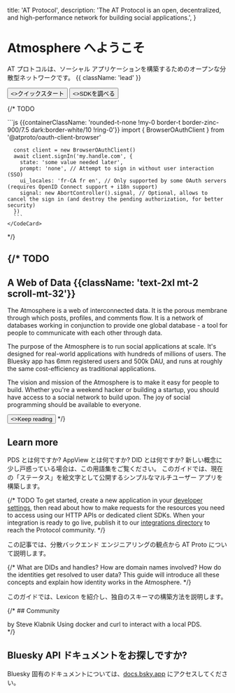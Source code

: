 
  title: 'AT Protocol',
  description:
    'The AT Protocol is an open, decentralized, and high-performance network for building social applications.',
}


<HeroPattern />

# Atmosphere へようこそ

AT プロトコルは、ソーシャル アプリケーションを構築するためのオープンな分散型ネットワークです。 {{ className: 'lead' }}

<div className="not-prose mb-16 mt-6 flex gap-3">
  <Button href="/guides/applications" arrow="right">
    <>クイックスタート</>
  </Button>
  <Button href="/sdks" variant="outline">
    <>SDKを調べる</>
  </Button>
</div>

{/* TODO <Row>
  <Col>
      <Firehose />
  </Col>
  <Col>
    <CodeCard description="Single Sign-On in 5 minutes." href="/todo" icon={UserIcon}>
      ```js {{containerClassName: 'rounded-t-none !my-0 border-t border-zinc-900/7.5 dark:border-white/10 !ring-0'}}
      import { BrowserOAuthClient } from '@atproto/oauth-client-browser'

      const client = new BrowserOAuthClient()
      await client.signIn('my.handle.com', {
        state: 'some value needed later',
        prompt: 'none', // Attempt to sign in without user interaction (SSO)
        ui_locales: 'fr-CA fr en', // Only supported by some OAuth servers (requires OpenID Connect support + i18n support)
        signal: new AbortController().signal, // Optional, allows to cancel the sign in (and destroy the pending authorization, for better security)
      })
      ```
    </CodeCard>
  </Col>
</Row> */}

<Guides lang="ja" />

<Specs lang="ja" />

{/* TODO
---

## A Web of Data {{className: 'text-2xl mt-2 scroll-mt-32'}}

The Atmosphere is a web of interconnected data. It is the porous membrane through which posts, profiles, and comments flow.  It is a network of databases working in conjunction to provide one global database - a tool for people to communicate with each other through data.

The purpose of the Atmosphere is to run social applications at scale. It's designed for real-world applications with hundreds of millions of users. The Bluesky app has 6mm registered users and 500k DAU, and runs at roughly the same cost-efficiency as traditional applications.

The vision and mission of the Atmosphere is to make it easy for people to build. Whether you're a weekend hacker or building a startup, you should have access to a social network to build upon. The joy of social programming should be available to everyone.

<Button href="/quickstart" arrow="right">
  <>Keep reading</>
</Button> */}

## Learn more

<div className="xl:grid grid-cols-2 gap-12 xl:max-w-none border-t border-zinc-900/5 dark:border-zinc-700 pt-10 mt-4">

<ArticleSummary tag="Guide" title="用語集" href="/guides/glossary" >
PDS とは何ですか? AppView とは何ですか? DID とは何ですか? 新しい概念に少し戸惑っている場合は、この用語集をご覧ください。
</ArticleSummary>

<ArticleSummary tag="Guide" title="ATProto での構築の簡単な入門" href="/guides/applications" >
このガイドでは、現在の「ステータス」を絵文字として公開するシンプルなマルチユーザー アプリを構築します。
</ArticleSummary>

{/* TODO <ArticleSummary tag="Article" title="What happens when I like a post?" href="/articles/todo" >
To get started, create a new application in your [developer settings](#), then read about how to make requests for the resources you need to access using our HTTP APIs or dedicated client SDKs. When your integration is ready to go live, publish it to our [integrations directory](#) to reach the Protocol community.
</ArticleSummary> */}

<ArticleSummary tag="Article" title="分散システムエンジニア向け ATProto" href="/articles/atproto-for-distsys-engineers" >
この記事では、分散バックエンド エンジニアリングの観点から AT Proto について説明します。
</ArticleSummary>

{/* <ArticleSummary tag="Guide" title="How do user identities work?" href="/guides/identity" >
What are DIDs and handles? How are domain names involved? How do the identities get resolved to user data? This guide will introduce all these concepts and explain how identity works in the Atmosphere.
</ArticleSummary> */}

<ArticleSummary tag="Guide" title="Lexicon とは何ですか? また、Lexicon を使用してスキーマを作成する方法を教えてください。" href="/guides/identity" >
このガイドでは、Lexicon を紹介し、独自のスキーマの構築方法を説明します。
</ArticleSummary>

</div>

<div className="flex flex-col xl:grid grid-cols-3 gap-12 xl:max-w-none border-t border-zinc-900/5 dark:border-zinc-700 pt-10 mt-4">

<ImageCard image={TbdInterviewJpg} href="https://www.youtube.com/live/D5WVK7KfTAk" title="Bluesky の AT プロトコルでソーシャル インターネットを構築する" tag="Interview" description="AT プロトコルの仕組みに関する Dan Abramov 氏と TBD 氏によるインタビュー。このトピックを初めて知る人にとっては素晴らしい入門書です。" />

<ImageCard image={WhitepaperPng} href="https://arxiv.org/abs/2402.03239" title="Bluesky と AT プロトコル: 使いやすい分散型ソーシャル メディア" tag="Whitepaper" description="Martin Kleppmann と AT プロトコル チームが執筆したホワイト ペーパー。" />

<ImageCard image={HowDoesBlueskyWorkBlogpostPng} href="https://steveklabnik.com/writing/how-does-bluesky-work/" title="Bluesky はどのように機能しますか?" tag="Community Blogpost" description="Bluesky と ATProto が高レベルでどのように機能するかを説明する Steve Klabnik のブログ投稿。" />

</div>

{/* ## Community

<div className="xl:grid grid-cols-3 gap-12 xl:max-w-none border-t border-zinc-900/5 dark:border-zinc-700 pt-10 mt-4">

<ArticleSummarySmall href="https://steveklabnik.com/writing/how-does-bluesky-work/" title="How does Bluesky work?">
by Steve Klabnik
</ArticleSummarySmall>

<ArticleSummarySmall href="https://bolsonism.blogspot.com/2024/08/local-development-with-at-proto-pds.html" title="Local Development with a PDS">
Using docker and curl to interact with a local PDS.
</ArticleSummarySmall>

</div> */}

## Bluesky API ドキュメントをお探しですか?

Bluesky 固有のドキュメントについては、[docs.bsky.app](https://docs.bsky.app) にアクセスしてください。